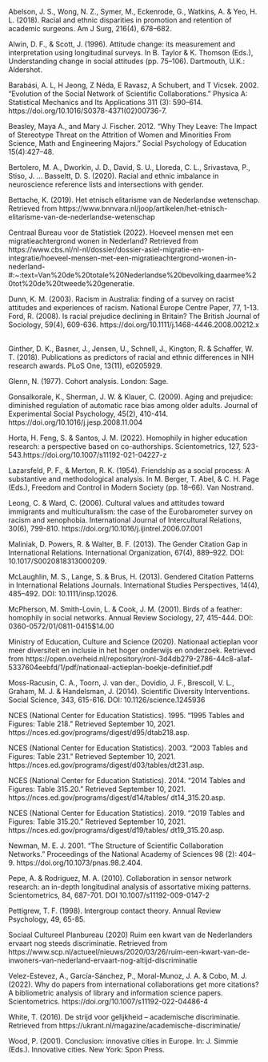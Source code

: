 Abelson, J. S., Wong, N. Z., Symer, M., Eckenrode, G., Watkins, A. & Yeo, H. L. (2018). Racial and ethnic disparities in promotion and retention of academic surgeons. Am J Surg, 216(4), 678–682.
&nbsp;

Alwin, D. F., & Scott, J. (1996). Attitude change: its measurement and interpretation using longitudinal surveys. In B. Taylor & K. Thomson (Eds.), Understanding change in	social attitudes (pp. 75–106). Dartmouth, U.K.: Aldershot.
&nbsp;

Barabási, A. L, H Jeong, Z Néda, E Ravasz, A Schubert, and T Vicsek. 2002. “Evolution of the Social Network of Scientific Collaborations.” Physica A: Statistical Mechanics and Its Applications 311 (3): 590–614. https://doi.org/10.1016/S0378-4371(02)00736-7.
&nbsp;

Beasley, Maya A., and Mary J. Fischer. 2012. “Why They Leave: The Impact of Stereotype Threat on the Attrition of Women and Minorities From Science, Math and Engineering Majors.” Social Psychology of Education 15(4):427–48.
&nbsp;

Bertolero, M. A., Dworkin, J. D., David, S. U., Lloreda, C. L., Srivastava, P., Stiso, J. … Basseltt, D. S. (2020). Racial and ethnic imbalance in neuroscience reference lists and intersections with gender.
&nbsp;

Bettache, K. (2019). Het etnisch elitarisme van de Nederlandse wetenschap. Retrieved from https://www.bnnvara.nl/joop/artikelen/het-etnisch-elitarisme-van-de-nederlandse-wetenschap
&nbsp;

Centraal Bureau voor de Statistiek (2022). Hoeveel mensen met een migratieachtergrond wonen in Nederland? Retrieved from https://www.cbs.nl/nl-nl/dossier/dossier-asiel-migratie-en-integratie/hoeveel-mensen-met-een-migratieachtergrond-wonen-in-nederland-#:~:text=Van%20de%20totale%20Nederlandse%20bevolking,daarmee%20tot%20de%20tweede%20generatie.
&nbsp;

Dunn, K. M. (2003). Racism in Australia: finding of a survey on racist attitudes and experiences of racism. National Europe Centre Paper, 77, 1-13.
Ford, R. (2008). Is racial prejudice declining in Britain? The British Journal of Sociology, 59(4), 609-636. https://doi.org/10.1111/j.1468-4446.2008.00212.x
&nbsp;

Ginther, D. K., Basner, J., Jensen, U., Schnell, J., Kington, R. & Schaffer, W. T. (2018). Publications as predictors of racial and ethnic differences in NIH research awards. PLoS One, 13(11), e0205929.
&nbsp;

Glenn, N. (1977). Cohort analysis. London: Sage.
&nbsp;

Gonsalkorale, K., Sherman, J. W. & Klauer, C. (2009). Aging and prejudice: diminished regulation of automatic race bias among older adults. Journal of Experimental Social Psychology, 45(2), 410-414. https://doi.org/10.1016/j.jesp.2008.11.004
&nbsp;

Horta, H. Feng, S. & Santos, J. M. (2022). Homophily in higher education research: a perspective based on co-authorships. Scientometrics, 127, 523-543.https://doi.org/10.1007/s11192-021-04227-z
&nbsp;

Lazarsfeld, P. F., & Merton, R. K. (1954). Friendship as a social process: A substantive and methodological analysis. In M. Berger, T. Abel, & C. H. Page (Eds.), Freedom and Control in Modern Society (pp. 18–66). Van Nostrand.
&nbsp;

Leong, C. & Ward, C. (2006). Cultural values and attitudes toward immigrants and multiculturalism: the case of the Eurobarometer survey on racism and xenophobia. International Journal of Intercultural Relations, 30(6), 799-810. https://doi.org/10.1016/j.ijintrel.2006.07.001
&nbsp;

Maliniak, D. Powers, R. & Walter, B. F. (2013). The Gender Citation Gap in International Relations. International Organization, 67(4), 889–922. DOI: 10.1017/S0020818313000209.
&nbsp;

McLaughlin, M. S., Lange, S. & Brus, H. (2013). Gendered Citation Patterns in International Relations Journals.  International Studies Perspectives, 14(4), 485–492. DOI: 10.1111/insp.12026.
&nbsp;

McPherson, M. Smith-Lovin, L. & Cook, J. M. (2001). Birds of a feather: homophily in social networks. Annual Review Sociology, 27, 415-444. DOI: 0360-0572/01/0811-0415$14.00
&nbsp;

Ministry of Education, Culture and Science (2020). Nationaal actieplan voor meer diversiteit en inclusie in het hoger onderwijs en onderzoek. Retrieved from https://open.overheid.nl/repository/ronl-3d4db279-2786-44c8-a1af-5337604eebfd/1/pdf/nationaal-actieplan-boekje-definitief.pdf
&nbsp;

Moss-Racusin, C. A., Toorn, J. van der., Dovidio, J. F., Brescoll, V. L., Graham, M. J. & Handelsman, J. (2014). Scientific Diversity Interventions. Social Science, 343, 615-616. DOI: 10.1126/science.1245936
&nbsp;

NCES (National Center for Education Statistics). 1995. “1995 Tables and Figures: Table 218.” Retrieved September 10, 2021. https://nces.ed.gov/programs/digest/d95/dtab218.asp. 
&nbsp;

NCES (National Center for Education Statistics). 2003. “2003 Tables and Figures: Table 231.” Retrieved September 10, 2021. https://nces.ed.gov/programs/digest/d03/tables/dt231.asp. 
&nbsp;

NCES (National Center for Education Statistics). 2014. “2014 Tables and Figures: Table 315.20.” Retrieved September 10, 2021. https://nces.ed.gov/programs/digest/d14/tables/ dt14_315.20.asp. 
&nbsp;

NCES (National Center for Education Statistics). 2019. “2019 Tables and Figures: Table 315.20.” Retrieved September 10, 2021. https://nces.ed.gov/programs/digest/d19/tables/ dt19_315.20.asp.
&nbsp;

Newman, M. E. J. 2001. “The Structure of Scientific Collaboration Networks.” Proceedings of the National Academy of Sciences 98 (2): 404–9. https://doi.org/10.1073/pnas.98.2.404.
&nbsp;

Pepe, A. & Rodriguez, M. A. (2010). Collaboration in sensor network research: an in-depth longitudinal analysis of assortative mixing patterns. Scientometrics, 84, 687-701. DOI 10.1007/s11192-009-0147-2
&nbsp;

Pettigrew, T. F. (1998). Intergroup contact theory. Annual Review Psychology, 49, 65-85. 
&nbsp;

Sociaal Cultureel Planbureau (2020) Ruim een kwart van de Nederlanders ervaart nog steeds discriminatie. Retrieved from https://www.scp.nl/actueel/nieuws/2020/03/26/ruim-een-kwart-van-de-inwoners-van-nederland-ervaart-nog-altijd-discriminatie
&nbsp;

Velez-Estevez, A., García-Sánchez, P., Moral-Munoz, J. A. & Cobo, M. J. (2022). Why do papers from international collaborations get more citations? A bibliometric analysis of library and information science papers. Scientometrics. https://doi.org/10.1007/s11192-022-04486-4
&nbsp;

White, T. (2016). De strijd voor gelijkheid – academische discriminatie. Retrieved from https://ukrant.nl/magazine/academische-discriminatie/
&nbsp;

Wood, P. (2001). Conclusion: innovative cities in Europe. In: J. Simmie (Eds.). Innovative cities. New York: Spon Press. 
